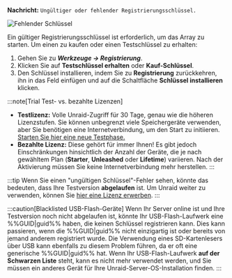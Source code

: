 **Nachricht:**
`Ungültiger oder fehlender Registrierungsschlüssel.`

![Fehlender Schlüssel](/img/Invalidormissingkey.png)

Ein gültiger Registrierungsschlüssel ist erforderlich, um das Array zu starten. Um einen zu kaufen oder einen Testschlüssel zu erhalten:

1. Gehen Sie zu ***Werkzeuge → Registrierung***.
2. Klicken Sie auf **Testschlüssel erhalten** oder **Kauf-Schlüssel**.
3. Den Schlüssel installieren, indem Sie zu **Registrierung** zurückkehren, ihn in das Feld einfügen und auf die Schaltfläche **Schlüssel installieren** klicken.

:::note[Trial Test- vs. bezahlte Lizenzen]
- **Testlizenz:** Volle Unraid-Zugriff für 30 Tage, genau wie die höheren Lizenzstufen. Sie können unbegrenzt viele Speichergeräte verwenden, aber Sie benötigen eine Internetverbindung, um den Start zu initiieren. [Starten Sie hier eine neue Testphase.](https://unraid.net/getting-started)
- **Bezahlte Lizenz:** Diese gehört für immer Ihnen! Es gibt jedoch Einschränkungen hinsichtlich der Anzahl der Geräte, die je nach gewähltem Plan (**Starter**, **Unleashed** oder **Lifetime**) variieren. Nach der Aktivierung müssen Sie keine Internetverbindung mehr herstellen.
:::

:::tip
Wenn Sie einen "ungültigen Schlüssel"-Fehler sehen, könnte das bedeuten, dass Ihre Testversion **abgelaufen** ist. Um Unraid weiter zu verwenden, können Sie [hier eine Lizenz erwerben](https://unraid.net/pricing).
:::

:::caution[Blacklisted USB-Flash-Geräte]
Wenn Ihr Server online ist und Ihre Testversion noch nicht abgelaufen ist, könnte Ihr USB-Flash-Laufwerk eine %%GUID|guid%% haben, die keinen Schlüssel registrieren kann. Dies kann passieren, wenn die %%GUID|guid%% nicht einzigartig ist oder bereits von jemand anderem registriert wurde. Die Verwendung eines SD-Kartenlesers über USB kann ebenfalls zu diesem Problem führen, da er oft eine generische %%GUID|guid%% hat. Wenn Ihr USB-Flash-Laufwerk **auf der Schwarzen Liste** steht, kann es nicht mehr verwendet werden, und Sie müssen ein anderes Gerät für Ihre Unraid-Server-OS-Installation finden.
:::
